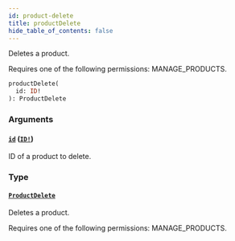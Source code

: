 ```yaml
---
id: product-delete
title: productDelete
hide_table_of_contents: false
---
```


Deletes a product.

Requires one of the following permissions: MANAGE_PRODUCTS.

```graphql
productDelete(
  id: ID!
): ProductDelete
```

### Arguments

#### [`id`](#) ([`ID!`](../../../developer/api-reference/scalars/id))

ID of a product to delete.

### Type

#### [`ProductDelete`](../../../developer/api-reference/objects/product-delete)

Deletes a product.

Requires one of the following permissions: MANAGE_PRODUCTS.
